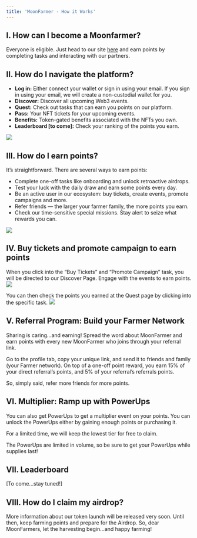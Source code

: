```yaml
---
title: 'MoonFarmer - How it Works'
---
```


## I. How can I become a Moonfarmer?
Everyone is eligible. Just head to our site [here](https://app.moongate.id/) and earn points by completing tasks and interacting with our partners. 

## II. How do I navigate the platform?
- **Log in:** Either connect your wallet or sign in using your email. If you sign in using your email, we will create a non-custodial wallet for you.
- **Discover:** Discover all upcoming Web3 events.
- **Quest:** Check out tasks that can earn you points on our platform.
- **Pass:** Your NFT tickets for your upcoming events.
- **Benefits:** Token-gated benefits associated with the NFTs you own.
- **Leaderboard [to come]:** Check your ranking of the points you earn.
<img src="/user-guide/images/moonfarmer/moonfarmer-guide/navbar.png"/>

## III. How do I earn points?
It’s straightforward. There are several ways to earn points: 

- Complete one-off tasks like onboarding and unlock retroactive airdrops.
- Test your luck with the daily draw and earn some points every day.
- Be an active user in our ecosystem: buy tickets, create events, promote campaigns and more.
- Refer friends — the larger your farmer family, the more points you earn.
- Check our time-sensitive special missions. Stay alert to seize what rewards you can.
<img src="/user-guide/images/moonfarmer/moonfarmer-guide/pass page.png"/>

## IV. Buy tickets and promote campaign to earn points
When you click into the “Buy Tickets” and “Promote Campaign” task, you will be directed to our Discover Page. Engage with the events to earn points. 
<img src="/user-guide/images/moonfarmer/moonfarmer-guide/highlighted event share.png"/>

You can then check the points you earned at the Quest page by clicking into the specific task.
<img src="/user-guide/images/moonfarmer/moonfarmer-guide/special task like rt.png"/>

## V. Referral Program: Build your Farmer Network
Sharing is caring…and earning! Spread the word about MoonFarmer and earn points with every new MoonFarmer who joins through your referral link. 

Go to the profile tab, copy your unique link, and send it to friends and family (your Farmer network). On top of a one-off point reward, you earn 15% of your direct referral’s points, and 5% of your referral’s referrals points. 

So, simply said, refer more friends for more points.

## VI. Multiplier: Ramp up with PowerUps
You can also get PowerUps to get a multiplier event on your points. You can unlock the PowerUps either by gaining enough points or purchasing it. 

For a limited time, we will keep the lowest tier for free to claim. 

The PowerUps are limited in volume, so be sure to get your PowerUps while supplies last!

## VII. Leaderboard
[To come…stay tuned!]

## VIII. How do I claim my airdrop?
More information about our token launch will be released very soon. Until then, keep farming points and prepare for the Airdrop. So, dear MoonFarmers, let the harvesting begin…and happy farming! 